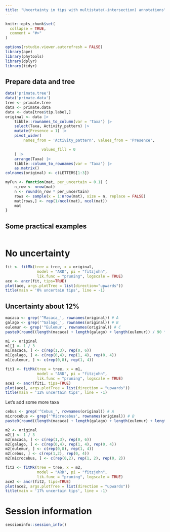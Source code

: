 ```yaml
---
title: "Uncertainty in tips with multistate(-intersection) annotations"
---
```


```r
knitr::opts_chunk$set(
  collapse = TRUE,
  comment = "#>"
)
```

```r
options(rstudio.viewer.autorefresh = FALSE)
library(ape)
library(phytools)
library(dplyr)
library(tidyr)
```

## Prepare data and tree

```r
data('primate.tree')
data('primate.data')
tree <- primate.tree
data <- primate.data
data <- data[tree$tip.label,]
original <- data |>
    tibble::rownames_to_column(var = 'Taxa') |>
    select(Taxa, Activity_pattern) |>
    mutate(Presence = 1) |>
    pivot_wider(
        names_from = 'Activity_pattern', values_from = 'Presence',

                values_fill = 0
    ) |>
    arrange(Taxa) |>
    tibble::column_to_rownames(var = 'Taxa') |>
    as.matrix()
colnames(original) <- c(LETTERS[1:3])

myFun <- function(mat, per_uncertain = 0.1) {
    n_row <- nrow(mat)
    n <- round(n_row * per_uncertain)
    rows <- sample(x = 1:nrow(mat), size = n, replace = FALSE)
    mat[rows,] <- rep(1/ncol(mat), ncol(mat))
    mat
}
```


## Some practical examples


```r

```





# No uncertainty

```r
fit <- fitMk(tree = tree, x = original,
              model = "ARD", pi = "fitzjohn",
              lik.func = "pruning", logscale = TRUE)
ace <- ancr(fit, tips=TRUE)
plot(ace, args.plotTree = list(direction="upwards"))
title(main = '0% uncertain tips', line = -1)
```

## Uncertainty about 12%

```r
macaca <- grep('^Macaca_', rownames(original)) # A
galago <- grep('^Galago_', rownames(original)) # B
eulemur <- grep('^Eulemur', rownames(original)) # C
paste0(round((length(macaca) + length(galago) + length(eulemur)) / 90 * 100), '%')
```



```r
m1 <- original
m1[] <- 1 / 3
m1[macaca, ] <- c(rep(1,3), rep(0, 6))
m1[galago, ] <- c(rep(0,4), rep(1, 4), rep(0, 4))
m1[eulemur, ] <- c(rep(0,8), rep(1, 4))

fit1 <- fitMk(tree = tree, x = m1,
              model = "ARD", pi = "fitzjohn",
              lik.func = "pruning", logscale = TRUE)
ace1 <- ancr(fit1, tips=TRUE)
plot(ace1, args.plotTree = list(direction = "upwards"))
title(main = '12% uncertain tips', line = -1)
```


Let's add some more taxa

```r
cebus <- grep('^Cebus_', rownames(original)) # A
microcebus <- grep('^Microcebus', rownames(original)) # B
paste0(round((length(macaca) + length(galago) + length(eulemur) + length(cebus) + length(microcebus)) / 90 * 100), '%')
```


```r
m2 <- original
m2[] <- 1 / 3
m2[macaca, ] <- c(rep(1,3), rep(0, 6))
m2[galago, ] <- c(rep(0,4), rep(1, 4), rep(0, 4))
m2[eulemur, ] <- c(rep(0,8), rep(1, 4))
m2[cebus, ] <- c(rep(1,2), rep(0, 4))
m2[microcebus, ] <- c(rep(0,2), rep(1, 2), rep(0, 2))

fit2 <- fitMk(tree = tree, x = m2,
              model = "ARD", pi = "fitzjohn",
              lik.func = "pruning", logscale = TRUE)
ace2 <- ancr(fit2, tips=TRUE)
plot(ace2, args.plotTree = list(direction = "upwards"))
title(main = '17% uncertain tips', line = -1)
```

# Session information

```r
sessioninfo::session_info()
```

